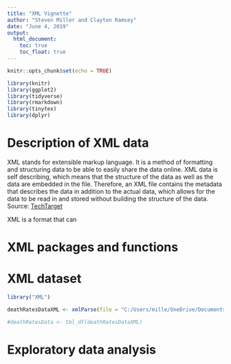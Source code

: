 ---
title: "XML Vignette"
author: "Steven Miller and Clayton Ramsey"
date: "June 4, 2019"
output: 
  html_document:
    toc: true
    toc_float: true
---

```{r setup, include=FALSE}
knitr::opts_chunk$set(echo = TRUE)
```
```{r, echo=FALSE, message=FALSE, warning=FALSE}
library(knitr)
library(ggplot2)
library(tidyverse)
library(rmarkdown)
library(tinytex)
library(dplyr)
```  

# Description of XML data
XML stands for extensible markup language. It is a method of formatting and structuring data to be able to easily share the data online. XML data is self describing, which means that the structure of the data as well as the data are embedded in the file. Therefore, an XML file contains the metadata that describes the data in addition to the actual data, which allows for the data to be read in and stored without building the structure of the data.
Source: [TechTarget](https://searchmicroservices.techtarget.com/definition/XML-Extensible-Markup-Language)

XML is a format that can 


# XML packages and functions

# XML dataset
```{r setup, include=FALSE}
library("XML")

deathRatesDataXML <- xmlParse(file = "C:/Users/mille/OneDrive/Documents/ST 558/Death Rates XML.xml")

#deathRatesData <- tbl_df(deathRatesDataXML)
```

# Exploratory data analysis